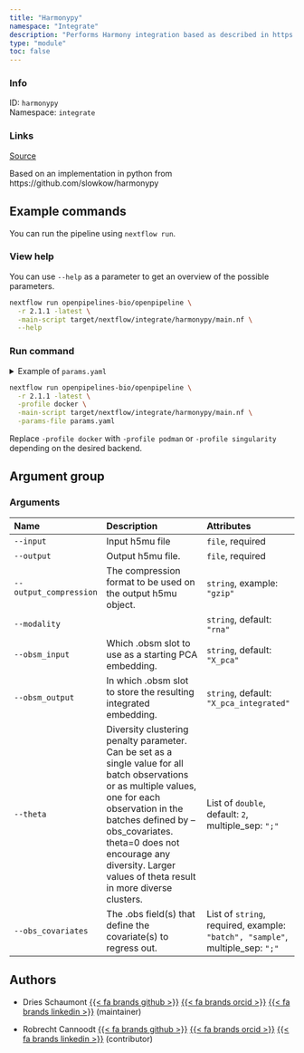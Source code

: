```yaml
---
title: "Harmonypy"
namespace: "Integrate"
description: "Performs Harmony integration based as described in https://github.com/immunogenomics/harmony."
type: "module"
toc: false
---
```


::: {.column-margin}

### Info

ID: `harmonypy`  
Namespace: `integrate`

### Links
[Source](https://github.com/openpipelines-bio/openpipeline/blob/2.1.1/src/integrate/harmonypy/config.vsh.yaml){.btn-action .btn-sm .btn-info .btn role="button"}

:::

Based on an implementation in python from https://github.com/slowkow/harmonypy

## Example commands

You can run the pipeline using `nextflow run`.

### View help

You can use `--help` as a parameter to get an overview of the possible parameters.

```bash
nextflow run openpipelines-bio/openpipeline \
  -r 2.1.1 -latest \
  -main-script target/nextflow/integrate/harmonypy/main.nf \
  --help
```

### Run command

<details>
<summary>Example of `params.yaml`</summary>
```yaml
# Arguments
input: # please fill in - example: "path/to/file"
# output: "$id.$key.output"
# output_compression: "gzip"
modality: "rna"
obsm_input: "X_pca"
obsm_output: "X_pca_integrated"
theta: [2.0]
obs_covariates: # please fill in - example: ["batch", "sample"]

# Nextflow input-output arguments
publish_dir: # please fill in - example: "output/"
# param_list: "my_params.yaml"
```
</details>

```bash
nextflow run openpipelines-bio/openpipeline \
  -r 2.1.1 -latest \
  -profile docker \
  -main-script target/nextflow/integrate/harmonypy/main.nf \
  -params-file params.yaml
```

:::{.callout-note}
Replace `-profile docker` with `-profile podman` or `-profile singularity` depending on the desired backend.
:::

## Argument group

### Arguments

|Name                   |Description                                                                                                                                                                                                                                                                                   |Attributes                                                                    |
|:----------|:--------------------------------------------------|:--------------------|
|`--input`              |Input h5mu file                                                                                                                                                                                                                                                                               |`file`, required                                                              |
|`--output`             |Output h5mu file.                                                                                                                                                                                                                                                                             |`file`, required                                                              |
|`--output_compression` |The compression format to be used on the output h5mu object.                                                                                                                                                                                                                                  |`string`, example: `"gzip"`                                                   |
|`--modality`           |                                                                                                                                                                                                                                                                                              |`string`, default: `"rna"`                                                    |
|`--obsm_input`         |Which .obsm slot to use as a starting PCA embedding.                                                                                                                                                                                                                                          |`string`, default: `"X_pca"`                                                  |
|`--obsm_output`        |In which .obsm slot to store the resulting integrated embedding.                                                                                                                                                                                                                              |`string`, default: `"X_pca_integrated"`                                       |
|`--theta`              |Diversity clustering penalty parameter. Can be set as a single value for all batch observations or as multiple values, one for each observation in the batches defined by --obs_covariates. theta=0 does not encourage any diversity. Larger values of theta result in more diverse clusters. |List of `double`, default: `2`, multiple_sep: `";"`                           |
|`--obs_covariates`     |The .obs field(s) that define the covariate(s) to regress out.                                                                                                                                                                                                                                |List of `string`, required, example: `"batch", "sample"`, multiple_sep: `";"` |

## Authors


  * Dries Schaumont [{{< fa brands github >}}](https://github.com/DriesSchaumont) [{{< fa brands orcid >}}](https://orcid.org/0000-0002-4389-0440) [{{< fa brands linkedin >}}](https://linkedin.com/in/dries-schaumont) (maintainer)

  * Robrecht Cannoodt [{{< fa brands github >}}](https://github.com/rcannood) [{{< fa brands orcid >}}](https://orcid.org/0000-0003-3641-729X) [{{< fa brands linkedin >}}](https://linkedin.com/in/robrechtcannoodt) (contributor)

